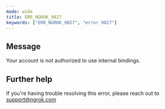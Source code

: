 ```yaml
---
mode: wide
title: ERR_NGROK_9027
keywords: ["ERR_NGROK_9027", "error 9027"]
---
```


## Message

Your account is not authorized to use internal bindings.

## Further help

If you're having trouble resolving this error, please reach out to [support@ngrok.com](mailto:support@ngrok.com?subject=Help%20with%20ERR_NGROK_9027)
